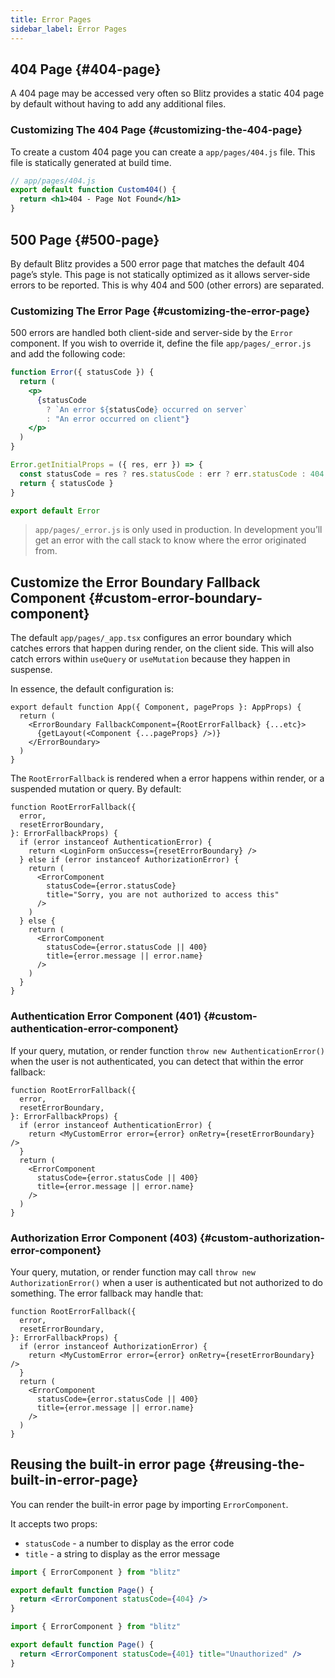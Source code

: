 ```yaml
---
title: Error Pages
sidebar_label: Error Pages
---
```


## 404 Page {#404-page}

A 404 page may be accessed very often so Blitz provides a static 404 page
by default without having to add any additional files.

### Customizing The 404 Page {#customizing-the-404-page}

To create a custom 404 page you can create a `app/pages/404.js` file. This
file is statically generated at build time.

```jsx
// app/pages/404.js
export default function Custom404() {
  return <h1>404 - Page Not Found</h1>
}
```

## 500 Page {#500-page}

By default Blitz provides a 500 error page that matches the default 404
page’s style. This page is not statically optimized as it allows
server-side errors to be reported. This is why 404 and 500 (other errors)
are separated.

### Customizing The Error Page {#customizing-the-error-page}

500 errors are handled both client-side and server-side by the `Error`
component. If you wish to override it, define the file
`app/pages/_error.js` and add the following code:

```jsx
function Error({ statusCode }) {
  return (
    <p>
      {statusCode
        ? `An error ${statusCode} occurred on server`
        : "An error occurred on client"}
    </p>
  )
}

Error.getInitialProps = ({ res, err }) => {
  const statusCode = res ? res.statusCode : err ? err.statusCode : 404
  return { statusCode }
}

export default Error
```

> `app/pages/_error.js` is only used in production. In development you’ll
> get an error with the call stack to know where the error originated
> from.

## Customize the Error Boundary Fallback Component {#custom-error-boundary-component}

The default `app/pages/_app.tsx` configures an error boundary which
catches errors that happen during render, on the client side. This will
also catch errors within `useQuery` or `useMutation` because they happen
in suspense.

In essence, the default configuration is:

```tsx
export default function App({ Component, pageProps }: AppProps) {
  return (
    <ErrorBoundary FallbackComponent={RootErrorFallback} {...etc}>
      {getLayout(<Component {...pageProps} />)}
    </ErrorBoundary>
  )
}
```

The `RootErrorFallback` is rendered when a error happens within render, or
a suspended mutation or query. By default:

```tsx
function RootErrorFallback({
  error,
  resetErrorBoundary,
}: ErrorFallbackProps) {
  if (error instanceof AuthenticationError) {
    return <LoginForm onSuccess={resetErrorBoundary} />
  } else if (error instanceof AuthorizationError) {
    return (
      <ErrorComponent
        statusCode={error.statusCode}
        title="Sorry, you are not authorized to access this"
      />
    )
  } else {
    return (
      <ErrorComponent
        statusCode={error.statusCode || 400}
        title={error.message || error.name}
      />
    )
  }
}
```

### Authentication Error Component (401) {#custom-authentication-error-component}

If your query, mutation, or render function
`throw new AuthenticationError()` when the user is not authenticated, you
can detect that within the error fallback:

```tsx
function RootErrorFallback({
  error,
  resetErrorBoundary,
}: ErrorFallbackProps) {
  if (error instanceof AuthenticationError) {
    return <MyCustomError error={error} onRetry={resetErrorBoundary} />
  }
  return (
    <ErrorComponent
      statusCode={error.statusCode || 400}
      title={error.message || error.name}
    />
  )
}
```

### Authorization Error Component (403) {#custom-authorization-error-component}

Your query, mutation, or render function may call
`throw new AuthorizationError()` when a user is authenticated but not
authorized to do something. The error fallback may handle that:

```tsx
function RootErrorFallback({
  error,
  resetErrorBoundary,
}: ErrorFallbackProps) {
  if (error instanceof AuthorizationError) {
    return <MyCustomError error={error} onRetry={resetErrorBoundary} />
  }
  return (
    <ErrorComponent
      statusCode={error.statusCode || 400}
      title={error.message || error.name}
    />
  )
}
```

## Reusing the built-in error page {#reusing-the-built-in-error-page}

You can render the built-in error page by importing `ErrorComponent`.

It accepts two props:

- `statusCode` - a number to display as the error code
- `title` - a string to display as the error message

```jsx
import { ErrorComponent } from "blitz"

export default function Page() {
  return <ErrorComponent statusCode={404} />
}
```

```jsx
import { ErrorComponent } from "blitz"

export default function Page() {
  return <ErrorComponent statusCode={401} title="Unauthorized" />
}
```
